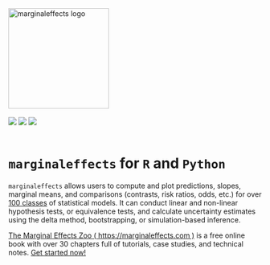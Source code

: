 
<div align="center">
<a href="http://marginaleffects.com">
    <img src="https://user-images.githubusercontent.com/987057/134899484-e3392510-2e94-4c39-9830-53356fa5feed.png" align="center" alt="marginaleffects logo" width="200" />
</a>
<br><br>
<img src="https://github.com/vincentarelbundock/marginaleffects/workflows/R-CMD-check/badge.svg">
<img src="https://img.shields.io/badge/license-GPLv3-blue">
<a href = "https://marginaleffects.com" target = "_blank"><img src="https://img.shields.io/static/v1?label=Website&message=Visit&color=blue"></a>
<br><br>
<h1><code>marginaleffects</code> for <code>R</code> and <code>Python</code></h1>
</div>

`marginaleffects` allows users to compute and plot predictions, slopes, marginal means, and comparisons (contrasts, risk ratios, odds, etc.) for over [100 classes](https://marginaleffects.com/vignettes/supported_models/) of statistical models. It can conduct linear and non-linear hypothesis tests, or equivalence tests, and calculate uncertainty estimates using the delta method, bootstrapping, or simulation-based inference.

[The Marginal Effects Zoo ( https://marginaleffects.com )](https://marginaleffects.com/) is a free online book with over 30 chapters full of tutorials, case studies, and technical notes. [Get started now!](https://marginaleffects.com/get_started/)
